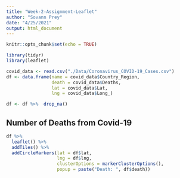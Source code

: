 ```yaml
---
title: "Week-2-Assignment-Leaflet"
author: "Sovann Prey"
date: "4/25/2021"
output: html_document
---
```


```r
knitr::opts_chunk$set(echo = TRUE)
```

```r
library(tidyr)
library(leaflet)

covid_data <- read.csv("./Data/Coronavirus_COVID-19_Cases.csv")
df <- data.frame(name = covid_data$Country_Region, 
                 death = covid_data$Deaths, 
                 lat = covid_data$Lat,
                 lng = covid_data$Long_)

df <- df %>%  drop_na()
```
## Number of Deaths from Covid-19
```r
df %>% 
  leaflet() %>%
  addTiles() %>%
  addCircleMarkers(lat = df$lat, 
                   lng = df$lng, 
                   clusterOptions = markerClusterOptions(),
                   popup = paste("Death: ", df$death))

```

